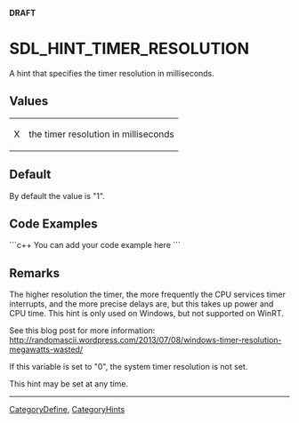 <span color="red">'''DRAFT'''</span>

<!-- #*^*^*^*^*See http://wiki.libsdl.org/moin.cgi/SGEnumerations for details on editing this page*^*^*^*^* -->


= SDL_HINT_TIMER_RESOLUTION =
A hint that specifies the timer resolution in milliseconds.




== Values ==
{|
|X
|the timer resolution in milliseconds
|}


== Default ==
By default the value is "1".


== Code Examples ==
```c++
You can add your code example here
```

<!-- #Leave this section as-is unless you have a code example to put in.  In that case, replace You can add your code example here with your code example following the Style Guide instructions.  Leave the rest of the markup alone and delete this comment. -->


== Remarks ==
The higher resolution the timer, the more frequently the CPU services timer interrupts, and the more precise delays are, but this takes up power and CPU time. This hint is only used on Windows, but not supported on WinRT.

See this blog post for more information:
http://randomascii.wordpress.com/2013/07/08/windows-timer-resolution-megawatts-wasted/

If this variable is set to "0", the system timer resolution is not set.

This hint may be set at any time.

----
[[CategoryDefine]], [[CategoryHints]]
<!-- #See the Style Guide for instructions on editing the footer. -->
